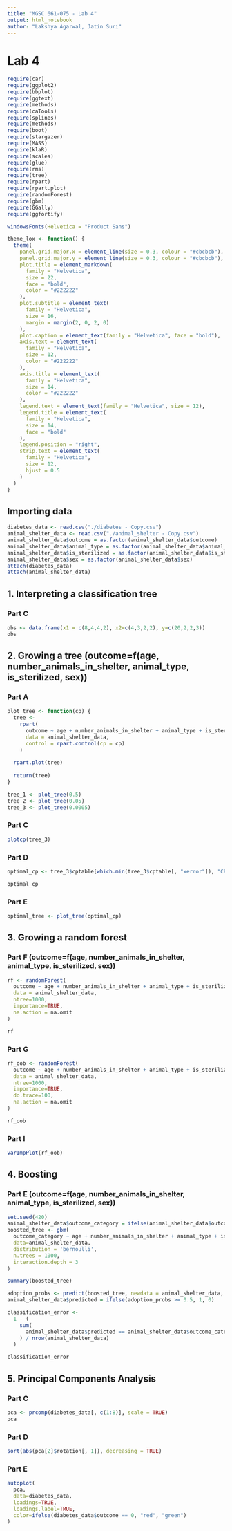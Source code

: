 ```yaml
---
title: "MGSC 661-075 - Lab 4"
output: html_notebook
author: "Lakshya Agarwal, Jatin Suri"
---
```


# Lab 4

```r
require(car)
require(ggplot2)
require(bbplot)
require(ggtext)
require(methods)
require(caTools)
require(splines)
require(methods)
require(boot)
require(stargazer)
require(MASS)
require(klaR)
require(scales)
require(glue)
require(rms)
require(tree)
require(rpart)
require(rpart.plot)
require(randomForest)
require(gbm)
require(GGally)
require(ggfortify)

windowsFonts(Helvetica = "Product Sans")
```

```r
theme_lox <- function() {
  theme(
    panel.grid.major.x = element_line(size = 0.3, colour = "#cbcbcb"),
    panel.grid.major.y = element_line(size = 0.3, colour = "#cbcbcb"),
    plot.title = element_markdown(
      family = "Helvetica",
      size = 22,
      face = "bold",
      color = "#222222"
    ),
    plot.subtitle = element_text(
      family = "Helvetica",
      size = 16,
      margin = margin(2, 0, 2, 0)
    ),
    plot.caption = element_text(family = "Helvetica", face = "bold"),
    axis.text = element_text(
      family = "Helvetica",
      size = 12,
      color = "#222222"
    ),
    axis.title = element_text(
      family = "Helvetica",
      size = 14,
      color = "#222222"
    ),
    legend.text = element_text(family = "Helvetica", size = 12),
    legend.title = element_text(
      family = "Helvetica",
      size = 14,
      face = "bold"
    ),
    legend.position = "right",
    strip.text = element_text(
      family = "Helvetica",
      size = 12,
      hjust = 0.5
    )
  )
}
```

## Importing data

```r
diabetes_data <- read.csv("./diabetes - Copy.csv")
animal_shelter_data <- read.csv("./animal_shelter - Copy.csv")
animal_shelter_data$outcome = as.factor(animal_shelter_data$outcome)
animal_shelter_data$animal_type = as.factor(animal_shelter_data$animal_type)
animal_shelter_data$is_sterilized = as.factor(animal_shelter_data$is_sterilized)
animal_shelter_data$sex = as.factor(animal_shelter_data$sex)
attach(diabetes_data)
attach(animal_shelter_data)
```

## 1. Interpreting a classification tree

### Part C
```r
obs <- data.frame(x1 = c(8,4,4,2), x2=c(4,3,2,2), y=c(20,2,2,3))
obs
```

## 2. Growing a tree (outcome=f(age, number_animals_in_shelter, animal_type, is_sterilized, sex))

### Part A
```r
plot_tree <- function(cp) {
  tree <-
    rpart(
      outcome ~ age + number_animals_in_shelter + animal_type + is_sterilized + sex,
      data = animal_shelter_data,
      control = rpart.control(cp = cp)
    )
  
  rpart.plot(tree)
  
  return(tree)
}

tree_1 <- plot_tree(0.5)
tree_2 <- plot_tree(0.05)
tree_3 <- plot_tree(0.0005)
```

### Part C
```r
plotcp(tree_3)
```

### Part D
```r
optimal_cp <- tree_3$cptable[which.min(tree_3$cptable[, "xerror"]), "CP"]

optimal_cp
```
### Part E
```r
optimal_tree <- plot_tree(optimal_cp)

```

## 3. Growing a random forest

### Part F (outcome=f(age, number_animals_in_shelter, animal_type, is_sterilized, sex))
```r
rf <- randomForest(
  outcome ~ age + number_animals_in_shelter + animal_type + is_sterilized + sex,
  data = animal_shelter_data,
  ntree=1000, 
  importance=TRUE,
  na.action = na.omit
)

rf
```

### Part G
```r
rf_oob <- randomForest(
  outcome ~ age + number_animals_in_shelter + animal_type + is_sterilized + sex,
  data = animal_shelter_data,
  ntree=1000, 
  importance=TRUE,
  do.trace=100,
  na.action = na.omit
)

rf_oob
```
### Part I
```r
varImpPlot(rf_oob)
```

## 4. Boosting

### Part E (outcome=f(age, number_animals_in_shelter, animal_type, is_sterilized, sex))

```r
set.seed(420)
animal_shelter_data$outcome_category = ifelse(animal_shelter_data$outcome == "Adopted", 1, 0)
boosted_tree <- gbm(
  outcome_category ~ age + number_animals_in_shelter + animal_type + is_sterilized + sex,
  data=animal_shelter_data,
  distribution = 'bernoulli',
  n.trees = 1000,
  interaction.depth = 3
)

summary(boosted_tree)
```
```r
adoption_probs <- predict(boosted_tree, newdata = animal_shelter_data, type="response")
animal_shelter_data$predicted = ifelse(adoption_probs >= 0.5, 1, 0)
```

```r
classification_error <-
  1 - (
    sum(
      animal_shelter_data$predicted == animal_shelter_data$outcome_category
    ) / nrow(animal_shelter_data)
  )

classification_error
```

## 5. Principal Components Analysis

### Part C
```r
pca <- prcomp(diabetes_data[, c(1:8)], scale = TRUE)
pca
```

### Part D
```r
sort(abs(pca[2]$rotation[, 1]), decreasing = TRUE)
```

### Part E
```r
autoplot(
  pca,
  data=diabetes_data,
  loadings=TRUE,
  loadings.label=TRUE,
  color=ifelse(diabetes_data$outcome == 0, "red", "green")
)
```

